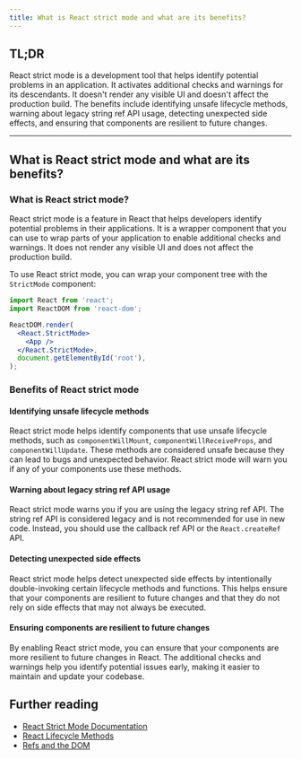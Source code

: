 ```yaml
---
title: What is React strict mode and what are its benefits?
---
```


## TL;DR

React strict mode is a development tool that helps identify potential problems in an application. It activates additional checks and warnings for its descendants. It doesn't render any visible UI and doesn't affect the production build. The benefits include identifying unsafe lifecycle methods, warning about legacy string ref API usage, detecting unexpected side effects, and ensuring that components are resilient to future changes.

---

## What is React strict mode and what are its benefits?

### What is React strict mode?

React strict mode is a feature in React that helps developers identify potential problems in their applications. It is a wrapper component that you can use to wrap parts of your application to enable additional checks and warnings. It does not render any visible UI and does not affect the production build.

To use React strict mode, you can wrap your component tree with the `StrictMode` component:

```jsx
import React from 'react';
import ReactDOM from 'react-dom';

ReactDOM.render(
  <React.StrictMode>
    <App />
  </React.StrictMode>,
  document.getElementById('root'),
);
```

### Benefits of React strict mode

#### Identifying unsafe lifecycle methods

React strict mode helps identify components that use unsafe lifecycle methods, such as `componentWillMount`, `componentWillReceiveProps`, and `componentWillUpdate`. These methods are considered unsafe because they can lead to bugs and unexpected behavior. React strict mode will warn you if any of your components use these methods.

#### Warning about legacy string ref API usage

React strict mode warns you if you are using the legacy string ref API. The string ref API is considered legacy and is not recommended for use in new code. Instead, you should use the callback ref API or the `React.createRef` API.

#### Detecting unexpected side effects

React strict mode helps detect unexpected side effects by intentionally double-invoking certain lifecycle methods and functions. This helps ensure that your components are resilient to future changes and that they do not rely on side effects that may not always be executed.

#### Ensuring components are resilient to future changes

By enabling React strict mode, you can ensure that your components are more resilient to future changes in React. The additional checks and warnings help you identify potential issues early, making it easier to maintain and update your codebase.

## Further reading

- [React Strict Mode Documentation](https://react.dev/reference/react/StrictMode)
- [React Lifecycle Methods](https://react.dev/reference/react/Component#adding-lifecycle-methods-to-a-class-component)
- [Refs and the DOM](https://react.dev/learn/manipulating-the-dom-with-refs)
